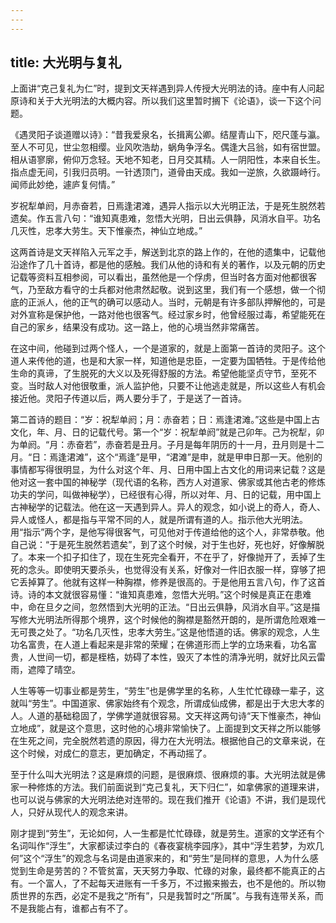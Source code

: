 ```yaml
---
---
---
```

title: 大光明与复礼
---




上面讲“克己复礼为仁”时，提到文天祥遇到异人传授大光明法的诗。座中有人问起原诗和关于大光明法的大概内容。所以我们这里暂时搁下《论语》，谈一下这个问题。

《遇灵阳子谈道赠以诗》：“昔我爱泉名，长揖离公卿。结屋青山下，咫尺蓬与瀛。至人不可见，世尘忽相缨。业风吹浩劫，蜗角争浮名。偶逢大吕翁，如有宿世盟。相从语寥廓，俯仰万念轻。天地不知老，日月交其精。人一阴阳性，本来自长生。指点虚无间，引我归员明。一针透顶门，道骨由天成。我如一逆旅，久欲蹑峙行。闻师此妙绝，遽庐复何情。”

岁祝犁单阏，月赤奋若，日焉逢涒滩，遇异人指示以大光明正法，于是死生脱然若遗矣。作五言八句：“谁知真患难，忽悟大光明，日出云俱静，风消水自平。功名几灭性，忠孝大劳生。天下惟豪杰，神仙立地成。”

这两首诗是文天祥陷入元军之手，解送到北京的路上作的，在他的遗集中，记载他沿途作了几十首诗，都是他的感触。我们从他的诗和有关的著作，以及元朝的历史记载等资料互相参阅，可以看出，虽然他是一个俘虏，但当时各方面对他都很客气，乃至敌方看守的士兵都对他肃然起敬。说到这里，我们有一个感想，做一个彻底的正派人，他的正气的确可以感动人。当时，元朝是有许多部队押解他的，可是对外宣称是保护他，一路对他也很客气。经过家乡时，他曾经服过毒，希望能死在自己的家乡，结果没有成功。这一路上，他的心境当然非常痛苦。

在这中间，他碰到过两个怪人，一个是道家的，就是上面第一首诗的灵阳子。这个道人来传他的道，也是和大家一样，知道他是忠臣，一定要为国牺牲。于是传给他生命的真谛，了生脱死的大义以及死得舒服的方法。希望他能坚贞守节，至死不变。当时敌人对他很敬重，派人监护他，只要不让他逃走就是，所以这些人有机会接近他。灵阳子传道以后，两人要分手了，于是送了一首诗。

第二首诗的题目：“岁：祝犁单阏；月：赤奋若；日：焉逢涒滩。”这些是中国上古文化，年、月、日的记载代号。第一个“岁：祝犁单阏”就是己卯年。己为祝犁，卯为单阏。“月：赤奋若”，赤奋若是丑月。子月是每年阴历的十一月，丑月则是十二月。“日：焉逢涒滩”，这个“焉逢”是甲，“涒滩”是申，就是甲申日那一天。他别的事情都写得很明显，为什么对这个年、月、日用中国上古文化的用词来记载？这是他对这一套中国的神秘学（现代语的名称，西方人对道家、佛家或其他古老的修炼功夫的学问，叫做神秘学），已经很有心得，所以对年、月、日的记载，用中国上古神秘学的记载法。他在这一天遇到异人。异人的观念，如小说上的奇人，奇人、异人或怪人，都是指与平常不同的人，就是所谓有道的人。指示他大光明法。用“指示”两个字，是他写得很客气，可见他对于传道给他的这个人，非常恭敬。他自己说：“于是死生脱然若遗矣”，到了这个时候，对于生也好，死也好，好像解脱了。本来一个扣子扣住了，现在生死完全看开，不在乎了，好像抛开了，丢掉了生死的念头。即使明天要杀头，也觉得没有关系，好像对一件旧衣服一样，穿够了把它丢掉算了。他就有这样一种胸襟，修养是很高的。于是他用五言八句，作了这首诗。诗的本文就很容易懂：“谁知真患难，忽悟大光明。”这个时候是真正在患难中，命在旦夕之间，忽然悟到大光明的正法。“日出云俱静，风消水自平。”这是描写修大光明法所得那个境界，这个时候他的胸襟是豁然开朗的，是所谓危险艰难一无可畏之处了。“功名几灭性，忠孝大劳生。”这是他悟道的话。佛家的观念，人生功名富贵，在人道上看起来是非常的荣耀；在佛道形而上学的立场来看，功名富贵，人世间一切，都是桎梏，妨碍了本性，毁灭了本性的清净光明，就好比风云雷雨，遮障了晴空。

人生等等一切事业都是劳生，“劳生”也是佛学里的名称，人生忙忙碌碌一辈子，这就叫“劳生”。中国道家、佛家始终有个观念，所谓成仙成佛，都是出于大忠大孝的人。人道的基础稳固了，学佛学道就很容易。文天祥这两句诗“天下惟豪杰，神仙立地成”，就是这个意思，这时他的心境非常愉快了。上面提到文天祥之所以能够在生死之间，完全脱然若遗的原因，得力在大光明法。根据他自己的文章来说，在这个时候，对成仁的意志，更加确定，不再动摇了。

至于什么叫大光明法？这是麻烦的问题，是很麻烦、很麻烦的事。大光明法就是佛家一种修炼的方法。我们前面说到“克己复礼，天下归仁”，如拿佛家的道理来讲，也可以说与佛家的大光明法绝对连带的。现在我们推开《论语》不讲，我们是现代人，只好从现代人的观念来讲。

刚才提到“劳生”，无论如何，人一生都是忙忙碌碌，就是劳生。道家的文学还有个名词叫作“浮生”，大家都读过李白的《春夜宴桃李园序》，其中“浮生若梦，为欢几何”这个“浮生”的观念与名词是由道家来的，和“劳生”是同样的意思，人为什么感觉到生命是劳苦的？不管贫富，天天努力争取、忙碌的对象，最终都不能真正的占有。一个富人，了不起每天进账有一千多万，不过搬来搬去，也不是他的。所以物质世界的东西，必定不是我之“所有”，只是我暂时之“所属”。与我有连带关系，而不是我能占有，谁都占有不了。